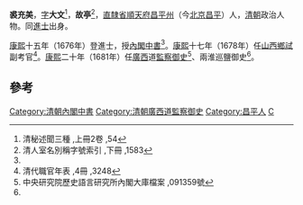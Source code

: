 '''裘充美'''，[[表字|字]]'''大文'''<ref name="#1">清秘述聞三種 ,上冊2卷 ,54</ref>，'''故亭'''<ref>清人室名別稱字號索引 ,下冊 ,1583</ref>，[[直隸省|直隸省]][[順天府|順天府]][[昌平州|昌平州]]（今[[北京|北京]][[昌平|昌平]]）人，[[清朝|清朝]]政治人物。同[[進士|進士]]出身。

[[康熙|康熙]]十五年（1676年）登進士，授[[內閣中書|內閣中書]]<ref name="#1"/>。[[康熙|康熙]]十七年（1678年）任[[山西|山西]][[鄉試|鄉試]]副考官<ref>清代職官年表 ,4冊 ,3248</ref>。[[康熙|康熙]]二十年（1681年）任[[廣西|廣西]]道[[監察御史|監察御史]]<ref name="#2">中央研究院歷史語言研究所內閣大庫檔案 ,091359號</ref>、兩淮巡鹽御史<ref name="#2"/>。

==參考==
{{reflist}}
{{清朝人物小作品}}
{{康熙十五年丙辰科殿試金榜}}
{{DEFAULTSORT:Qiu裘}}
[[Category:清朝內閣中書|Category:清朝內閣中書]]
[[Category:清朝廣西道監察御史|Category:清朝廣西道監察御史]]
[[Category:昌平人|Category:昌平人]]
[[Category:裘姓|C]]